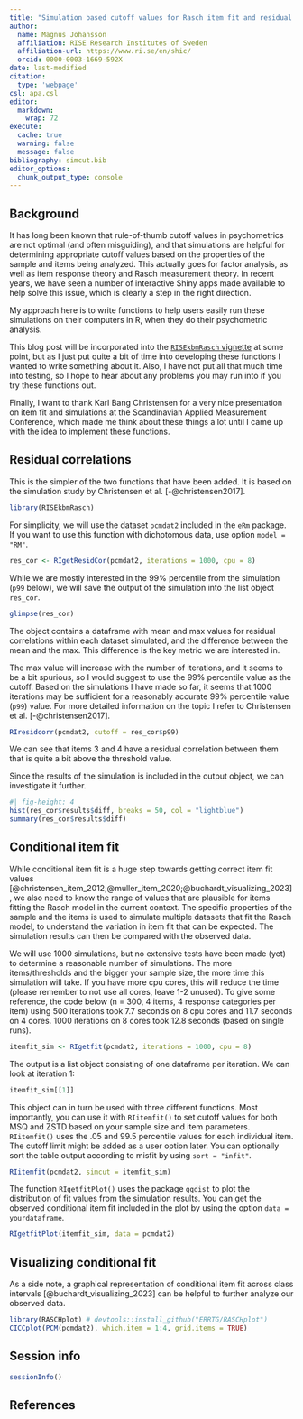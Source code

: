 ---
title: "Simulation based cutoff values for Rasch item fit and residual correlations"
author: 
  name: Magnus Johansson
  affiliation: RISE Research Institutes of Sweden
  affiliation-url: https://www.ri.se/en/shic/
  orcid: 0000-0003-1669-592X
date: last-modified
citation:
  type: 'webpage'
csl: apa.csl
editor: 
  markdown: 
    wrap: 72
execute: 
  cache: true
  warning: false
  message: false
bibliography: simcut.bib
editor_options: 
  chunk_output_type: console
---

## Background

It has long been known that rule-of-thumb cutoff values in psychometrics are not optimal (and often misguiding), and that simulations are helpful for determining appropriate cutoff values based on the properties of the sample and items being analyzed. This actually goes for factor analysis, as well as item response theory and Rasch measurement theory. In recent years, we have seen a number of interactive Shiny apps made available to help solve this issue, which is clearly a step in the right direction.

My approach here is to write functions to help users easily run these simulations on their computers in R, when they do their psychometric analysis.

This blog post will be incorporated into the [`RISEkbmRasch` vignette](https://pgmj.github.io/raschrvignette/RaschRvign.html) at some point, but as I just put quite a bit of time into developing these functions I wanted to write something about it. Also, I have not put all that much time into testing, so I hope to hear about any problems you may run into if you try these functions out.

Finally, I want to thank Karl Bang Christensen for a very nice presentation on item fit and simulations at the Scandinavian Applied Measurement Conference, which made me think about these things a lot until I came up with the idea to implement these functions.

## Residual correlations

This is the simpler of the two functions that have been added. It is based on the simulation study by Christensen et al. [-@christensen2017].

```{r}
library(RISEkbmRasch)
```

For simplicity, we will use the dataset `pcmdat2` included in the `eRm` package. If you want to use this function with dichotomous data, use option `model = "RM"`.

```{r}
res_cor <- RIgetResidCor(pcmdat2, iterations = 1000, cpu = 8)
```

While we are mostly interested in the 99% percentile from the simulation (`p99` below), we will save the output of the simulation into the list object `res_cor`.

```{r}
glimpse(res_cor)
```

The object contains a dataframe with mean and max values for residual correlations within each dataset simulated, and the difference between the mean and the max. This difference is the key metric we are interested in.

 The max value will increase with the number of iterations, and it seems to be a bit spurious, so I would suggest to use the 99% percentile value as the cutoff. Based on the simulations I have made so far, it seems that 1000 iterations may be sufficient for a reasonably accurate 99% percentile value (`p99`) value. For more detailed information on the topic I refer to Christensen et al. [-@christensen2017].

```{r}
RIresidcorr(pcmdat2, cutoff = res_cor$p99)
```

We can see that items 3 and 4 have a residual correlation between them that is quite a bit above the threshold value.

Since the results of the simulation is included in the output object, we can investigate it further.

```{r}
#| fig-height: 4
hist(res_cor$results$diff, breaks = 50, col = "lightblue")
summary(res_cor$results$diff)
```

## Conditional item fit

While conditional item fit is a huge step towards getting correct item fit values [@christensen_item_2012;@muller_item_2020;@buchardt_visualizing_2023], we also need to know the range of values that are plausible for items fitting the Rasch model in the current context. The specific properties of the sample and the items is used to simulate multiple datasets that fit the Rasch model, to understand the variation in item fit that can be expected. The simulation results can then be compared with the observed data.

::: {.callout-note}
We will use 1000 simulations, but no extensive tests have been made (yet) to determine a reasonable number of simulations. The more items/thresholds and the bigger your sample size, the more time this simulation will take. If you have more cpu cores, this will reduce the time (please remember to not use all cores, leave 1-2 unused). To give some reference, the code below (n = 300, 4 items, 4 response categories per item) using 500 iterations took 7.7 seconds on 8 cpu cores and 11.7 seconds on 4 cores. 1000 iterations on 8 cores took 12.8 seconds (based on single runs).
:::

```{r}
itemfit_sim <- RIgetfit(pcmdat2, iterations = 1000, cpu = 8)
```

The output is a list object consisting of one dataframe per iteration. We can look at iteration 1:
```{r}
itemfit_sim[[1]]
```

This object can in turn be used with three different
functions. Most importantly, you can use it with `RIitemfit()` to set
cutoff values for both MSQ and ZSTD based on your sample size and item
parameters. `RIitemfit()` uses the .05 and 99.5 percentile values for each individual item.
The cutoff limit might be added as a user option later. You can optionally sort the table output according to misfit by using `sort = "infit"`.

```{r}
RIitemfit(pcmdat2, simcut = itemfit_sim)
```

The function `RIgetfitPlot()` uses the package `ggdist` to plot the
distribution of fit values from the simulation results. You can get the observed conditional item fit included in the plot by using the option `data = yourdataframe`.

```{r}
RIgetfitPlot(itemfit_sim, data = pcmdat2)
```

## Visualizing conditional fit

As a side note, a graphical representation of conditional item fit across class intervals [@buchardt_visualizing_2023] can be helpful to further analyze our observed data.

```{r}
library(RASCHplot) # devtools::install_github("ERRTG/RASCHplot")
CICCplot(PCM(pcmdat2), which.item = 1:4, grid.items = TRUE)
```


## Session info

```{r}
sessionInfo()
```

## References


